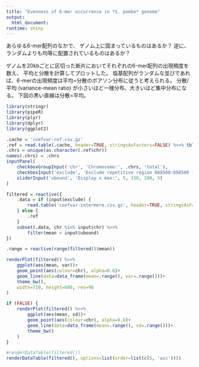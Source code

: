 ```yaml
---
title: "Evenness of 6-mer occurrence in *S. pombe* genome"
output:
  html_document:
runtime: shiny
---
```


あらゆる6-mer配列のなかで、
ゲノム上に固まっているものはあるか？
逆に、ランダムよりも均等に配置されているものはあるか？

ゲノムを20kbごとに区切った断片においてそれぞれの6-mer配列の出現頻度を数え、
平均と分散を計算してプロットした。
塩基配列がランダムな並びであれば、6-merの出現頻度は平均=分散のポアソン分布に従うと考えられる。
分散/平均 (variance-mean ratio) が小さいほど一様分布、大きいほど集中分布になる。
下図の黒い直線は分散=平均。

```r
library(stringr)
library(pipeR)
library(plyr)
library(dplyr)
library(ggplot2)
```

```r
.cache = 'coefvar-ref.csv.gz'
.ref = read.table(.cache, header=TRUE, stringsAsFactors=FALSE) %>>% tbl_df()
.chrs = unique(as.character(.ref$chr))
names(.chrs) = .chrs
inputPanel(
    checkboxGroupInput('chr', 'Chromosome:', .chrs, 'total'),
    checkboxInput('exclude', 'Exclude repetitive region 688500:698500 in chr2, telomeres, and centromeres'),
    sliderInput('ubound', 'Display x max:', 5, 150, 100, 5)
)
```

```r
filtered = reactive({
    .data = if (input$exclude) {
        read.table('coefvar-intermere.csv.gz', header=TRUE, stringsAsFactors=FALSE)
    } else {
        .ref
    }
    subset(.data, chr %in% input$chr) %>>%
        filter(mean < input$ubound)
})

.range = reactive(range(filtered()$mean))

renderPlot(filtered() %>>%
    ggplot(aes(mean, var))+
    geom_point(aes(colour=chr), alpha=0.6)+
    geom_line(data=data_frame(mean=.range(), var=.range()))+
    theme_bw(),
    width=720, height=600, res=96
)

if (FALSE) {
    renderPlot(filtered() %>>%
        ggplot(aes(mean, sd))+
        geom_point(aes(colour=chr), alpha=0.6)+
        geom_line(data=data_frame(mean=.range(), sd=.range()))+
        theme_bw()
    )
}

#renderDataTable(filtered())
renderDataTable(filtered(), options=list(order=list(c(5, 'asc'))))
```
